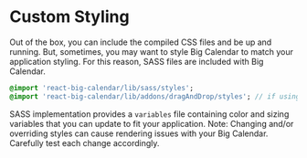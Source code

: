 
<Meta title="Guides/Custom Styling" />

# Custom Styling

Out of the box, you can include the compiled CSS files and be up and running. But, sometimes, you may want to style Big Calendar to match your application styling. For this reason, SASS files are included with Big Calendar.

```sass
@import 'react-big-calendar/lib/sass/styles';
@import 'react-big-calendar/lib/addons/dragAndDrop/styles'; // if using DnD
```

SASS implementation provides a `variables` file containing color and sizing variables that you can update to fit your application. Note: Changing and/or overriding styles can cause rendering issues with your Big Calendar. Carefully test each change accordingly.
